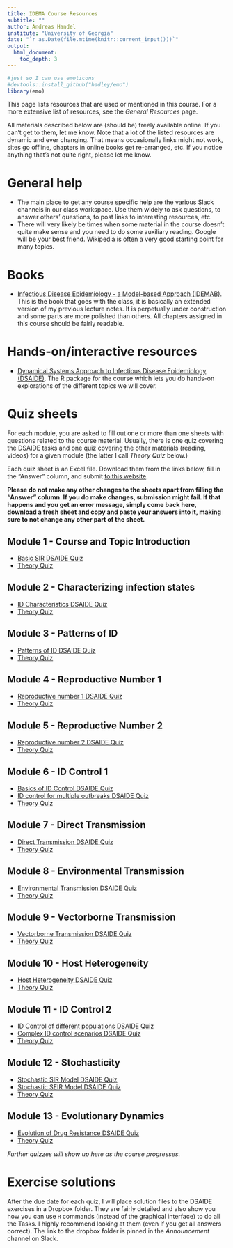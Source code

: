 ```yaml
---
title: IDEMA Course Resources
subtitle: ""
author: Andreas Handel
institute: "University of Georgia"
date: "`r as.Date(file.mtime(knitr::current_input()))`"
output: 
  html_document:
    toc_depth: 3
---
```



```r
#just so I can use emoticons
#devtools::install_github("hadley/emo")
library(emo)
```

This page lists resources that are used or mentioned in this course. For a more extensive list of resources, see the _General Resources_ page.

All materials described below are (should be) freely available online. If you can't get to them, let me know. Note that a lot of the listed resources are dynamic and ever changing. That means occasionally links might not work, sites go offline, chapters in online books get re-arranged, etc. If you notice anything that's not quite right, please let me know.

# General help

* The main place to get any course specific help are the various Slack channels in our class workspace. Use them widely to ask questions, to answer others' questions, to post links to interesting resources, etc. 
* There will very likely be times when some material in the course doesn't quite make sense and you need to do some auxiliary reading. Google will be your best friend. Wikipedia is often a very good starting point for many topics. 



# Books

* [Infectious Disease Epidemiology - a Model-based Approach (IDEMAB)](https://andreashandel.github.io/IDEMAbook/). This is the book that goes with the class, it is basically an extended version of my previous lecture notes. It is perpetually under construction and some parts are more polished than others. All chapters assigned in this course should be fairly readable.

# Hands-on/interactive resources

* [Dynamical Systems Approach to Infectious Disease Epidemiology (DSAIDE)](https://ahgroup.github.io/DSAIDE/). The R package for the course which lets you do hands-on explorations of the different topics we will cover.


# Quiz sheets
For each module, you are asked to fill out one or more than one sheets with questions related to the course material. Usually, there is one quiz covering the DSAIDE tasks and one quiz covering the other materials (reading, videos) for a given module (the latter I call _Theory Quiz_ below.)

Each quiz sheet is an Excel file. Download them from the links below, fill in the "Answer" column, and submit [to this website](https://shiny.ovpr.uga.edu/gradingapp/).

__Please do not make any other changes to the sheets apart from filling the "Answer" column. If you do make changes, submission might fail. If that happens and you get an error message, simply come back here, download a fresh sheet and copy and paste your answers into it, making sure to not change any other part of the sheet.__


## Module 1 - Course and Topic Introduction
* [Basic SIR DSAIDE Quiz](./quizsheets/dsaide_basicsir.xlsx)
* [Theory Quiz](./quizsheets/theory_basicsir.xlsx)

## Module 2 - Characterizing infection states
* [ID Characteristics DSAIDE Quiz](./quizsheets/dsaide_idcharacteristics.xlsx)
* [Theory Quiz](./quizsheets/theory_idcharacteristics.xlsx)

## Module 3 - Patterns of ID
* [Patterns of ID DSAIDE Quiz](./quizsheets/dsaide_idpatterns.xlsx)
* [Theory Quiz](./quizsheets/theory_idpatterns.xlsx)


## Module 4 - Reproductive Number 1
* [Reproductive number 1 DSAIDE Quiz](./quizsheets/dsaide_reproductivenumber1.xlsx)
* [Theory Quiz](./quizsheets/theory_reproductivenumber1.xlsx)

## Module 5 - Reproductive Number 2
* [Reproductive number 2 DSAIDE Quiz](./quizsheets/dsaide_reproductivenumber2.xlsx)
* [Theory Quiz](./quizsheets/theory_reproductivenumber2.xlsx)

## Module 6 - ID Control 1
* [Basics of ID Control DSAIDE Quiz](./quizsheets/dsaide_idcontrolvaccine.xlsx)
* [ID control for multiple outbreaks DSAIDE Quiz](./quizsheets/dsaide_idcontrolmultioutbreak.xlsx)
* [Theory Quiz](./quizsheets/theory_idcontrol1.xlsx)

## Module 7 - Direct Transmission
* [Direct Transmission DSAIDE Quiz](./quizsheets/dsaide_directtransmission.xlsx)
* [Theory Quiz](./quizsheets/theory_directtransmission.xlsx)

## Module 8 - Environmental Transmission
* [Environmental Transmission DSAIDE Quiz](./quizsheets/dsaide_environmentaltransmission.xlsx)
* [Theory Quiz](./quizsheets/theory_environmentaltransmission.xlsx)

## Module 9 - Vectorborne Transmission
* [Vectorborne Transmission DSAIDE Quiz](./quizsheets/dsaide_vectortransmission.xlsx)
* [Theory Quiz](./quizsheets/theory_vectortransmission.xlsx)

## Module 10 - Host Heterogeneity
* [ Host Heterogeneity DSAIDE Quiz](./quizsheets/dsaide_hostheterogeneity.xlsx)
* [Theory Quiz](./quizsheets/theory_hostheterogeneity.xlsx)

## Module 11 - ID Control 2
* [ID Control of different populations DSAIDE Quiz](./quizsheets/dsaide_idcontrolmultigroup.xlsx)
* [Complex ID control scenarios DSAIDE Quiz](./quizsheets/dsaide_idcontrolcomplex.xlsx)
* [Theory Quiz](./quizsheets/theory_idcontrol2.xlsx)

## Module 12 - Stochasticity
* [Stochastic SIR Model DSAIDE Quiz](./quizsheets/dsaide_stochasticsir.xlsx)
* [Stochastic SEIR Model DSAIDE Quiz](./quizsheets/dsaide_stochasticseir.xlsx)
* [Theory Quiz](./quizsheets/theory_evolution.xlsx)

## Module 13 - Evolutionary Dynamics
* [Evolution of Drug Resistance DSAIDE Quiz](./quizsheets/dsaide_evolutionarydynamics.xlsx)
* [Theory Quiz](./quizsheets/theory_evolution.xlsx)

<!-- comment out quizzes that are not ready yet

-->

_Further quizzes will show up here as the course progresses._

# Exercise solutions

After the due date for each quiz, I will place solution files to the DSAIDE exercises in a Dropbox folder. They are fairly detailed and also show you how you can use `R` commands (instead of the graphical interface) to do all the Tasks. I highly recommend looking at them (even if you get all answers correct). The link to the dropbox folder is pinned in the _Announcement_ channel on Slack.

